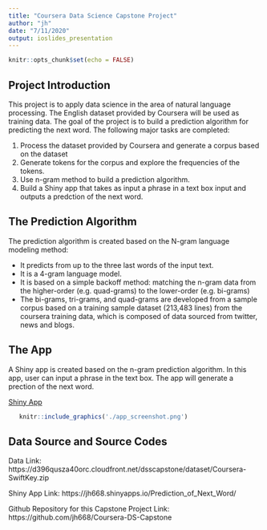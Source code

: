 ```yaml
---
title: "Coursera Data Science Capstone Project"
author: "jh"
date: "7/11/2020"
output: ioslides_presentation
---
```


```r
knitr::opts_chunk$set(echo = FALSE)
```


## Project Introduction
This project is to apply data science in the area of natural language processing. The English dataset provided by Coursera will be used as training data. The goal of the project is to build a prediction algorithm for predicting the next word. The following major tasks are completed:

1. Process the dataset provided by Coursera and generate a corpus based on the dataset
2. Generate tokens for the corpus and explore the frequencies of the tokens. 
3. Use n-gram method to build a prediction algorithm.
4. Build a Shiny app that takes as input a phrase in a text box input and outputs a predction of the next word.


## The Prediction Algorithm
The prediction algorithm is created based on the N-gram language modeling method:

- It predicts from up to the three last words of the input text.
- It is a 4-gram language model.
- It is based on a simple backoff method: matching the n-gram data from the higher-order (e.g. quad-grams) to the lower-order (e.g. bi-grams)
- The bi-grams, tri-grams, and quad-grams are developed from a sample corpus based on a training sample dataset (213,483 lines) from the coursera training data, which is composed of data sourced from twitter, news and blogs.


## The App
A Shiny app is created based on the n-gram prediction algorithm. In this app, user can input a phrase in the text box. The app will generate a prection of the next word.

[Shiny App](https://jh668.shinyapps.io/Prediction_of_Next_Word/)

```r
   knitr::include_graphics('./app_screenshot.png')
```


## Data Source and Source Codes
Data Link:
https://d396qusza40orc.cloudfront.net/dsscapstone/dataset/Coursera-SwiftKey.zip

Shiny App Link:
https://jh668.shinyapps.io/Prediction_of_Next_Word/

Github Repository for this Capstone Project Link:
https://github.com/jh668/Coursera-DS-Capstone